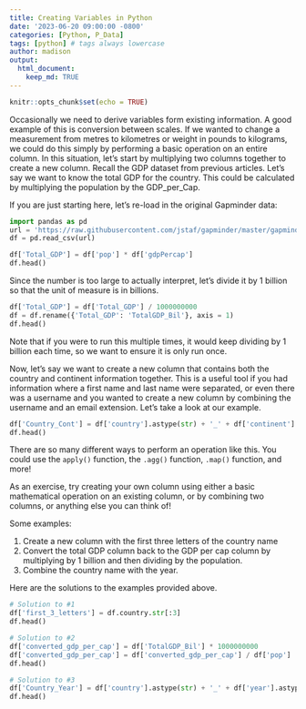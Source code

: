 ```yaml
---
title: Creating Variables in Python
date: '2023-06-20 09:00:00 -0800'
categories: [Python, P_Data]
tags: [python] # tags always lowercase
author: madison
output: 
  html_document:
    keep_md: TRUE
---
```


```r
knitr::opts_chunk$set(echo = TRUE)
```

Occasionally we need to derive variables form existing information. A good example of this is conversion between scales. If we wanted to change a measurement from metres to kilometres or weight in pounds to kilograms, we could do this simply by performing a basic operation on an entire column. In this situation, let’s start by multiplying two columns together to create a new column. Recall the GDP dataset from previous articles. Let’s say we want to know the total GDP for the country. This could be calculated by multiplying the population by the GDP_per_Cap.

If you are just starting here, let’s re-load in the original Gapminder data:

```python
import pandas as pd
url = 'https://raw.githubusercontent.com/jstaf/gapminder/master/gapminder/gapminder.csv'
df = pd.read_csv(url)
```

```python
df['Total_GDP'] = df['pop'] * df['gdpPercap']
df.head()
```

Since the number is too large to actually interpret, let’s divide it by 1 billion so that the unit of measure is in billions.

```python
df['Total_GDP'] = df['Total_GDP'] / 1000000000
df = df.rename({'Total_GDP': 'TotalGDP_Bil'}, axis = 1)
df.head()
```

Note that if you were to run this multiple times, it would keep dividing by 1 billion each time, so we want to ensure it is only run once.

Now, let’s say we want to create a new column that contains both the country and continent information together. This is a useful tool if you had information where a first name and last name were separated, or even there was a username and you wanted to create a new column by combining the username and an email extension. Let’s take a look at our example.

```python
df['Country_Cont'] = df['country'].astype(str) + '_' + df['continent']
df.head()
```

There are so many different ways to perform an operation like this. You could use the `apply()` function, the `.agg()` function, `.map()` function, and more!

As an exercise, try creating your own column using either a basic mathematical operation on an existing column, or by combining two columns, or anything else you can think of!

Some examples:

1. Create a new column with the first three letters of the country name
2. Convert the total GDP column back to the GDP per cap column by multiplying by 1 billion and then dividing by the population.
3. Combine the country name with the year.

Here are the solutions to the examples provided above.

```python
# Solution to #1
df['first_3_letters'] = df.country.str[:3]
df.head()
```

```python
# Solution to #2
df['converted_gdp_per_cap'] = df['TotalGDP_Bil'] * 1000000000
df['converted_gdp_per_cap'] = df['converted_gdp_per_cap'] / df['pop']
df.head()
```

```python
# Solution to #3
df['Country_Year'] = df['country'].astype(str) + '_' + df['year'].astype(str)
df.head()
```

